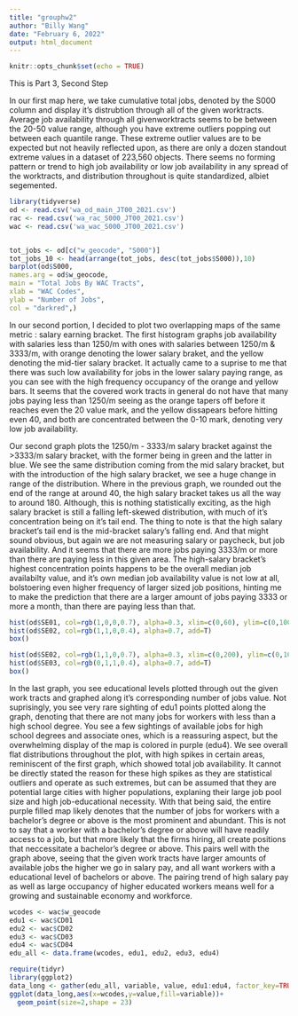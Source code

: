 ---
title: "grouphw2"
author: "Billy Wang"
date: "February 6, 2022"
output: html_document
---

```{r setup, include=FALSE}
knitr::opts_chunk$set(echo = TRUE)
```
This is Part 3, Second Step

In our first map here, we take cumulative total jobs, denoted by the S000 column and display it's distrubtion through 
all of the given worktracts. Average job availability through all givenworktracts seems to be between the 20-50 value range, although you have extreme outliers popping out between each quantile range. These extreme outlier values are to be expected but not heavily reflected upon, as there are only a dozen standout extreme values in a dataset of 223,560 objects. There seems no forming pattern or trend to high job availability or low job availability in any spread of the worktracts, and distribution throughout is quite standardized, albiet segemented. 
```{r first, echo=TRUE}
library(tidyverse)
od <- read.csv('wa_od_main_JT00_2021.csv')
rac <- read.csv('wa_rac_S000_JT00_2021.csv')
wac <- read.csv('wa_wac_S000_JT00_2021.csv')


tot_jobs <- od[c("w_geocode", "S000")]
tot_jobs_10 <- head(arrange(tot_jobs, desc(tot_jobs$S000)),10)
barplot(od$S000,
names.arg = od$w_geocode,
main = "Total Jobs By WAC Tracts",
xlab = "WAC Codes",
ylab = "Number of Jobs",
col = "darkred",)
```


In our second portion, I decided to plot two overlapping maps of the same metric : salary earning bracket. The first histogram
graphs job availability with salaries less than 1250/m with ones with salaries between 1250/m & 3333/m, with orange denoting the lower salary braket, and the yellow denoting the mid-tier salary bracket. It actually came to a suprise to me that there was such low availability for jobs in the lower salary paying range, as you can see with the high frequency occupancy of the orange and yellow bars. It seems that the covered work tracts in general do not have that many jobs paying less than 1250/m seeing as the orange tapers off before it reaches even the 20 value mark, and the yellow dissapears before hitting even 40, and both are concentrated between the 0-10 mark, denoting very low job availability. 


Our second graph plots the 1250/m - 3333/m salary bracket against the >3333/m salary bracket, with the former being in green and the latter in blue. We see the same distribution coming from the mid salary bracket, but with the introduction of the high salary bracket, we see a huge change in range of the distribution. Where in the previous graph, we rounded out the end of the range at around 40, the high salary bracket takes us all the way to around 180. Although, this is nothing statistically exciting, as the high salary bracket is still a falling left-skewed distribution, with much of it's concentration being on it's tail end. The thing to note is that the high salary bracket's tail end is the mid-bracket salary's falling end. And that might sound obvious, but again we are not measuring salary or paycheck, but job availability. And it seems that there are more jobs paying 3333/m or more than there are paying less in this given area. The high-salary bracket's highest concentration points happens to be the overall median job availabilty value, and it's own median job availability value is not low at all, bolstoering even higher frequency of larger sized job positions, hinting me to make the prediction that there are a larger amount of jobs paying 3333 or more a month, than there are paying less than that. 
```{r second, echo=TRUE}
hist(od$SE01, col=rgb(1,0,0,0.7), alpha=0.3, xlim=c(0,60), ylim=c(0,100), main="Number of Jobs Overlayed with SE01 & SE02", xlab="Number of Jobs")
hist(od$SE02, col=rgb(1,1,0,0.4), alpha=0.7, add=T)
box()

hist(od$SE02, col=rgb(1,1,0,0.7), alpha=0.3, xlim=c(0,200), ylim=c(0,100), main="Number of Jobs Overlayed with SE02 & SE03", xlab="Number of Jobs")
hist(od$SE03, col=rgb(0,1,1,0.4), alpha=0.7, add=T)
box()
```


In the last graph, you see educational levels plotted through out the given work tracts and graphed along it's corresponding number
of jobs value. Not suprisingly, you see very rare sighting of edu1 points plotted along the graph, denoting that there are not many jobs for workers with less than a high school degree. You see a few sightings of available jobs for high school degrees and associate ones, which is a reassuring aspect, but the overwhelming display of the map is colored in purple (edu4). We see overall flat distributions throughout the plot, with high spikes in certain areas, reminiscent of the first graph, which showed total job availability. It cannot be directly stated the reason for these high spikes as they are statistical outliers and operate as such extremes, but can be assumed that they are potential large cities with higher populations, explaning their large job pool size and high job-educational necessity. With that being said, the entire purple filled map likely denotes that the number of jobs for workers with a bachelor's degree or above is the most prominent and abundant. This is not to say that a worker with a bachelor's degree or above will have readily access to a job, but that more likely that the firms hiring, all create positions that neccessitate a bachelor's degree or above. This pairs well with the graph above, seeing that the given work tracts have larger amounts of available jobs the higher we go in salary pay, and all want workers with a educational level of bachelors or above. The pairing trend of high salary pay as well as large occupancy of higher educated workers means well for a growing and sustainable economy and workforce. 
```{r third, echo=TRUE}
wcodes <- wac$w_geocode
edu1 <- wac$CD01
edu2 <- wac$CD02
edu3 <- wac$CD03
edu4 <- wac$CD04
edu_all <- data.frame(wcodes, edu1, edu2, edu3, edu4)

require(tidyr)
library(ggplot2)
data_long <- gather(edu_all, variable, value, edu1:edu4, factor_key=TRUE, -wcodes)
ggplot(data_long,aes(x=wcodes,y=value,fill=variable))+
  geom_point(size=2,shape = 23)


```

